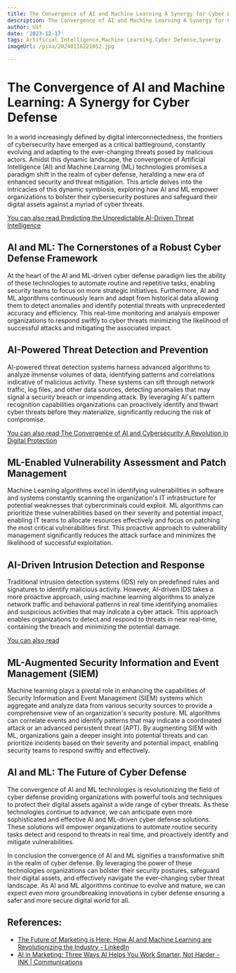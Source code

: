 ```yaml
---
title: The Convergence of AI and Machine Learning A Synergy for Cyber Defense
description: The Convergence of AI and Machine Learning A Synergy for Cyber Defense
author: Usf
date: '2023-12-17'
tags: Artificial Intelligence,Machine Learning,Cyber Defense,Synergy
imageUrl: /pixa/20240116221052.jpg

---
```

# The  Convergence of AI and Machine  Learning:  A Synergy for Cyber Defense

In a world  increasingly defined by digital interconnectedness, the frontiers of cybersecurity have emerged as a critical battleground, constantly evolving and adapting to the ever-changing threats posed by malicious actors.  Amidst  this dynamic landscape, the  convergence of Artificial Intelligence (AI) and Machine Learning (ML) technologies promises a paradigm shift in the realm of cyber defense, heralding a new era of enhanced security and threat  mitigation. This article  delves into  the intricacies of this dynamic symbiosis, exploring how  AI and ML  empower organizations to bolster their cybersecurity postures and safeguard their  digital assets against a myriad of  cyber threats.

[You  can also read  Predicting the Unpredictable AI-Driven Threat Intelligence](Predicting%20the%20Unpredictable%20AI-Driven%20Threat%20Intelligence)


## AI and ML: The Cornerstones of a Robust  Cyber Defense Framework

At  the heart of the AI and ML-driven cyber defense paradigm lies the ability of these technologies  to automate routine and repetitive tasks, enabling security teams to focus on more strategic initiatives. Furthermore,  AI and ML algorithms continuously learn and adapt from historical data  allowing them to detect anomalies and identify potential threats with unprecedented accuracy and efficiency. This real-time monitoring and analysis empower organizations  to respond swiftly  to cyber threats minimizing the likelihood of successful attacks and mitigating the associated impact.

##  AI-Powered Threat Detection and Prevention

AI-powered threat detection systems harness advanced algorithms to  analyze immense volumes of data, identifying patterns and correlations  indicative of malicious activity.  These systems can sift through network traffic, log files, and other data  sources, detecting anomalies that  may signal a security breach  or impending attack. By leveraging AI's pattern recognition capabilities organizations can  proactively identify and thwart cyber threats before they materialize, significantly reducing  the risk of compromise.

[You can also read The Convergence of AI and Cybersecurity A Revolution  in Digital  Protection](The%20Convergence%20of%20AI%20and%20Cybersecurity%20A%20Revolution%20in%20Digital%20Protection)


## ML-Enabled Vulnerability Assessment and Patch Management

Machine Learning  algorithms excel in identifying vulnerabilities in  software and systems constantly scanning the organization's IT infrastructure  for potential weaknesses that cybercriminals could exploit. ML algorithms can prioritize these vulnerabilities based on their severity and potential impact, enabling  IT teams to allocate resources effectively and  focus on patching the most critical vulnerabilities first. This proactive approach to vulnerability management significantly reduces the attack surface and minimizes the likelihood of successful exploitation.

## AI-Driven Intrusion Detection and Response

Traditional intrusion detection systems (IDS) rely on predefined rules and signatures to identify  malicious activity.  However, AI-driven IDS  takes a more proactive approach, using machine learning algorithms to analyze network traffic and behavioral patterns in real time identifying anomalies and suspicious activities that may indicate a cyber attack. This approach enables  organizations to detect  and respond to threats in near real-time, containing the breach  and minimizing the potential damage.

[You can also read ]()


## ML-Augmented Security Information and Event Management (SIEM)

Machine learning plays a  pivotal role in enhancing the capabilities of Security Information and Event  Management (SIEM) systems  which aggregate and analyze data from various security sources to provide a comprehensive view of an organization's security posture. ML algorithms  can correlate events and identify patterns that may indicate a coordinated attack or an  advanced persistent threat (APT). By augmenting SIEM with ML,  organizations gain a deeper insight into potential threats and can prioritize incidents based on their severity and potential impact, enabling security teams to respond swiftly and effectively.

## AI and  ML: The Future of Cyber Defense

The convergence of  AI and ML technologies is  revolutionizing the field of  cyber defense providing organizations with powerful tools and techniques  to protect  their  digital assets against a wide range of cyber threats. As these technologies continue to advance, we can anticipate even more sophisticated and effective AI and  ML-driven cyber defense solutions.  These solutions will empower organizations  to automate  routine security tasks detect and respond to threats in real time,  and proactively identify and mitigate  vulnerabilities.

In conclusion the convergence of AI and ML  signifies a transformative shift in the realm  of cyber defense. By leveraging the power of these technologies organizations can bolster their security postures, safeguard their digital  assets,  and effectively navigate the  ever-changing cyber  threat landscape. As AI and ML algorithms continue to evolve and mature, we can expect even more groundbreaking innovations in cyber defense ensuring a safer and more secure digital world for all.

## References:
- [The Future of Marketing is Here: How AI and Machine Learning are Revolutionizing the Industry - LinkedIn](https://www.linkedin.com/pulse/future-marketing-here-how-ai-machine-learning-rana-pratap-roy)
- [AI in Marketing: Three Ways AI Helps You Work Smarter, Not Harder - INK | Communications](https://ink-co.com/insights/marketing-ai-helps-work-smarter/)
